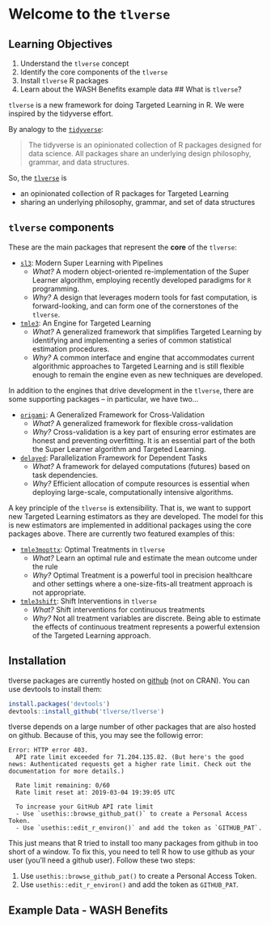 # Welcome to the `tlverse` {#intro}

## Learning Objectives
<!--- appears as "X.1: Learning Objectives" in the book, where X is the chapter
corresponding to stochastic interventions -->
1. Understand the `tlverse` concept
2. Identify the core components of the `tlverse`
3. Install `tlverse` R packages
4. Learn about the WASH Benefits example data
## What is `tlverse`?

`tlverse` is a new framework for doing Targeted Learning in R. We were inspired by the tidyverse effort.

By analogy to the [`tidyverse`](https://tidyverse.org/):

> The tidyverse is an opinionated collection of R packages designed for data
> science. All packages share an underlying design philosophy, grammar, and data
> structures. 

So, the [`tlverse`](https://tlverse.org) is

* an opinionated collection of R packages for Targeted Learning
* sharing an underlying philosophy, grammar, and set of data structures

## `tlverse` components

These are the main packages that represent the **core** of the `tlverse`:

* [`sl3`](https://github.com/tlverse/sl3): Modern Super Learning with Pipelines
  * _What?_ A modern object-oriented re-implementation of the Super Learner
    algorithm, employing recently developed paradigms for `R` programming.
  * _Why?_ A design that leverages modern tools for fast computation, is
    forward-looking, and can form one of the cornerstones of the `tlverse`.

* [`tmle3`](https://github.com/tlverse/tmle3): An Engine for Targeted Learning
  * _What?_ A generalized framework that simplifies Targeted Learning by
    identifying and implementing a series of common statistical estimation
    procedures.
  * _Why?_ A common interface and engine that accommodates current algorithmic
    approaches to Targeted Learning and is still flexible enough to remain the
    engine even as new techniques are developed.

In addition to the engines that drive development in the `tlverse`, there are
some supporting packages -- in particular, we have two...

* [`origami`](https://github.com/tlverse/origami): A Generalized Framework for
   Cross-Validation
  * _What?_ A generalized framework for flexible cross-validation
  * _Why?_ Cross-validation is a key part of ensuring error estimates are honest
    and preventing overfitting. It is an essential part of the both the Super
    Learner algorithm and Targeted Learning.

* [`delayed`](https://github.com/tlverse/delayed): Parallelization Framework for
   Dependent Tasks
  * _What?_ A framework for delayed computations (futures) based on task
    dependencies.
  * _Why?_ Efficient allocation of compute resources is essential when deploying
    large-scale, computationally intensive algorithms.

A key principle of the `tlverse` is extensibility. That is, we want to support new Targeted Learning estimators as they are developed. The model for this is new estimators are implemented in additional packages using the core packages above. There are currently two featured examples of this:


* [`tmle3mopttx`](https://github.com/tlverse/tmle3mopttx): Optimal Treatments in `tlverse`
  * _What?_ Learn an optimal rule and estimate the mean outcome under the rule
  * _Why?_ Optimal Treatment is a powerful tool in precision healthcare and other settings where a one-size-fits-all treatment approach is not appropriate. 

* [`tmle3shift`](https://github.com/tlverse/tmle3shift): Shift Interventions in `tlverse`
  * _What?_ Shift interventions for continuous treatments
  * _Why?_ Not all treatment variables are discrete. Being able to estimate the effects of continuous treatment represents a powerful extension of the Targeted Learning approach.


## Installation

tlverse packages are currently hosted on [github](https://github.com/tlverse) (not on CRAN). You can use devtools to install them:

```r
install.packages('devtools')
devtools::install_github('tlverse/tlverse')
```

tlverse depends on a large number of other packages that are also hosted on github. Because of this, you may see the followig error:
```
Error: HTTP error 403.
  API rate limit exceeded for 71.204.135.82. (But here's the good news: Authenticated requests get a higher rate limit. Check out the documentation for more details.)

  Rate limit remaining: 0/60
  Rate limit reset at: 2019-03-04 19:39:05 UTC

  To increase your GitHub API rate limit
  - Use `usethis::browse_github_pat()` to create a Personal Access Token.
  - Use `usethis::edit_r_environ()` and add the token as `GITHUB_PAT`.

```

This just means that R tried to install too many packages from github in too short of a window. To fix this, you need to tell R how to use github as your user (you'll need a github user). Follow these two steps:

1. Use `usethis::browse_github_pat()` to create a Personal Access Token.
2. Use `usethis::edit_r_environ()` and add the token as `GITHUB_PAT`.

## Example Data - WASH Benefits

<!-- This will be it's own chapter written by Alan. Including an expert here for now -->

